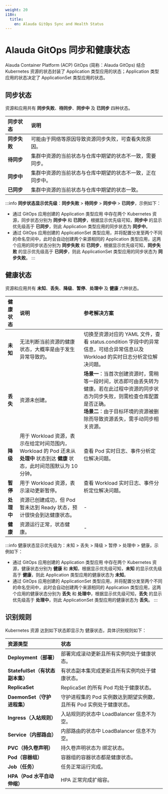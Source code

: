 ```yaml
---
weight: 20
i18n:
  title:
    en: Alauda GitOps Sync and Health Status
---
```


# Alauda GitOps 同步和健康状态

Alauda Container Platform (ACP) GitOps (简称：Alauda GitOps) 结合 Kubernetes 资源的状态封装了 Application 类型应用的状态；Application 类型应用的状态决定了 ApplicationSet 类型应用的状态。

## 同步状态

资源和应用共有 **同步失败**、**待同步**、**同步中** 及 **已同步** 四种状态。

| **同步状态**   | **说明**                               |
| :----- | :--------------------------------- |
| **同步失败** | 可能由于网络等原因导致资源同步失败，可查看失败原因。 |
| **待同步** | 集群中资源的当前状态与仓库中期望的状态不一致，需要同步。 |
| **同步中** | 集群中资源的当前状态与仓库中期望的状态不一致，正在同步中。 |
| **已同步** | 集群中资源的当前状态与仓库中期望的状态一致。|

:::info
**同步状态显示优先级**：**同步失败** > **待同步** > **同步中** > **已同步**，示例如下：
- 通过 GitOps 应用创建的 Application 类型应用 中存在两个 Kubernetes 资源，同步状态分别为 **同步中** 和 **已同步**，根据显示优先级可知，**同步中** 的显示优先级高于 **已同步**，则此 Application 类型应用的同步状态为 **同步中**。
- 通过 GitOps 应用创建的 ApplicationSet 类型应用，并将配置分发至两个不同的命名空间中，此时会自动创建两个来源相同的 Application 类型应用，这两个应用的同步状态分别为 **同步失败** 和 **已同步**，根据显示优先级可知，**同步失败** 的显示优先级高于 **已同步**，则此 ApplicationSet 类型应用的同步状态为 **同步失败**。
:::

## 健康状态

资源和应用共有 **未知**、**丢失**、**降级**、**暂停**、**处理中** 及 **健康** 六种状态。

| **健康状态**   | **说明**                               | **参考解决方案** |
| :----- | :--------------------------------- | :--------------------------------- |
| **未知** | 无法判断当前资源的健康状态，大概率是由于发生异常导致的。 | 切换至资源对应的 YAML 文件，查看 status.condition 字段中的异常信息，可结合异常信息以及 Workload 的实时日志分析定位解决问题。 |
| **丢失** | 资源未创建。 | **场景一**：当首次创建资源时，需稍等一段时间，状态即可由丢失转为健康。若在此过程中资源的同步状态为同步失败，则需检查仓库配置是否正确。<br/> **场景二**：由于目标环境的资源被删除而导致资源丢失，需手动同步相关资源。 |
| **降级** | 用于 Workload 资源，表示在给定时间范围内，Workload 的 Pod 还未从 **处理中** 状态到达 **健康** 状态，此时间范围默认为 10 分钟。 | 查看 Pod 实时日志、事件分析定位解决问题。 |
| **暂停** | 用于 Workload 资源，表示滚动更新暂停。 | 查看 Workload 实时日志、事件分析定位解决问题。  |
| **处理中** | 资源已创建成功，但 Pod 暂未达到 Ready 状态，预计很快会到达健康状态。 | - |
| **健康** | 资源运行正常，状态健康。 | - |

:::info
健康状态显示优先级为：未知 > 丢失 > 降级 > 暂停 > 处理中 > 健康，示例如下：
- 通过 GitOps 应用创建的 Application 类型应用 中存在两个 Kubernetes 资源，健康状态分别为 **健康** 和 **未知**，根据显示优先级可知，**未知** 的显示优先级高于 **健康**，则此 Application 类型应用的健康状态为 **未知**。
- 通过 GitOps 应用创建的 ApplicationSet 类型应用，并将配置分发至两个不同的命名空间中，此时会自动创建两个来源相同的 Application 类型应用，这两个应用的健康状态分别为 **丢失** 和 **处理中**，根据显示优先级可知，**丢失** 的显示优先级高于 **处理中**，则此 ApplicationSet 类型应用的健康状态为 **丢失**。
:::

## 识别规则

Kubernetes 资源 达到如下状态即显示为 健康状态，具体识别规则如下：

| **资源类型**   | **状态**                               |
| :----- | :--------------------------------- |
| **Deployment（部署）** | 部署完成滚动更新且所有实例均处于健康状态。 |
| **StatefulSet（有状态副本集）** | 有状态副本集完成更新且所有实例均处于健康状态。 |
| **ReplicaSet** | ReplicaSet 的所有 Pod 均处于健康状态。 |
| **DaemonSet（守护进程集）** | 守护进程集的 Pod 实例数达到期望实例数，且所有 Pod 实例处于健康状态。 |
| **Ingress（入站规则）** | 入站规则的状态中 LoadBalancer 信息不为空。 |
| **Service（内部路由）** | 内部路由的状态中 LoadBalancer 信息不为空。 |
| **PVC（持久卷声明）** | 持久卷声明状态为 绑定状态。 |
| **Pod（容器组）** | 容器组的容器状态都是健康状态。 |
| **Job（任务）** | 任务正常运行完成。 |
| **HPA（Pod 水平自动伸缩）** | HPA 正常完成扩缩容。 |

